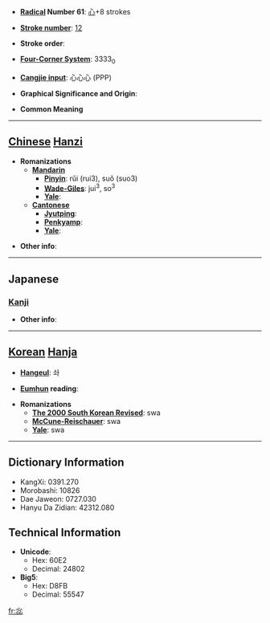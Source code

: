 * '''[[Wiktionary:Chinese radical index| Radical]] Number 61''': [[Wiktionary:Chinese radical index 心|心]]+8 strokes

* '''[[Wiktionary:Chinese total strokes index|Stroke number]]''': [[Wiktionary:Chinese total strokes index 12|12]]

* '''Stroke order''': 

* '''[[Wiktionary:Chinese four corner index|Four-Corner System]]''': 3333<sub>0</sub>

* '''[[Wiktionary:Chinese Cangjie index|Cangjie input]]''': 心心心 (PPP)

* '''Graphical Significance and Origin''': 

* '''Common Meaning'''

----

== [[Chinese]] [[Hanzi]] ==

* '''Romanizations'''
** '''[[Mandarin]]'''
*** '''[[Pinyin]]''': rǔi (rui3), suǒ (suo3)
*** '''[[Wade-Giles]]''': jui<sup>3</sup>, so<sup>3</sup>
*** '''[[Yale]]''': 
** '''[[Cantonese]]'''
*** '''[[Jyutping]]''':
*** '''[[Penkyamp]]''': 
*** '''[[Yale]]''': 

* '''Other info''': 

----

==Japanese==
===[[Kanji]]===
{{kanji|on readings=[[さ]] (sa), [[すい]] (sui), [[ずい]] (zui), [[に]] (ni)|kun readings=[[うたがう]] (utagau)}}

* '''Other info''':  

----

== [[Korean]] [[Hanja]] ==

* '''[[Hangeul]]''': 솨

* '''[[Eumhun]] reading''': 

* '''Romanizations'''
** '''[[The 2000 South Korean Revised Romanization|The 2000 South Korean Revised]]''': swa
** '''[[McCune-Reischauer]]''': swa
** '''[[Yale]]''': swa

----

== Dictionary Information ==

* KangXi: 0391.270
* Morobashi: 10826
* Dae Jaweon: 0727.030
* Hanyu Da Zidian: 42312.080

== Technical Information ==

* '''Unicode''':
** Hex: 60E2
** Decimal: 24802
* '''Big5''':
** Hex: D8FB
** Decimal: 55547

[[fr:惢]]